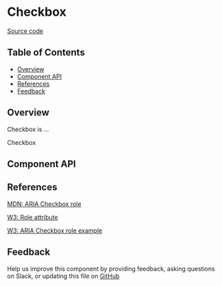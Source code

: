 
# Checkbox

[Source code](https://github.com/leemonade/bubbles/tree/main/packages/components/form/Checkbox)

## Table of Contents

<!-- START doctoc generated TOC please keep comment here to allow auto update -->
<!-- DON'T EDIT THIS SECTION, INSTEAD RE-RUN doctoc TO UPDATE -->

- [Overview](#overview)
- [Component API](#component-api)
- [References](#references)
- [Feedback](#feedback)

## Overview

Checkbox is ...

<ThemeProvider>
  <Checkbox>Checkbox</Checkbox>
</ThemeProvider>

## Component API

<Preview>
  <Story id="molecules-form-checkbox--playground" />
</Preview>

<Props of={Checkbox} />

## References

[MDN: ARIA Checkbox role](https://developer.mozilla.org/en-US/docs/Web/Accessibility/ARIA/Roles/checkbox_role)

[W3: Role attribute](https://www.w3.org/WAI/PF/HTML/wiki/RoleAttribute)

[W3: ARIA Checkbox role example](https://www.w3.org/TR/2016/WD-wai-aria-practices-1.1-20160317/examples/checkbox/checkbox.html)

## Feedback

Help us improve this component by providing feedback, asking questions on Slack, or updating this file on
[GitHub](https://github.com/leemonade/bubbles/edit/main/packages/components/form/Checkbox.mdx)
